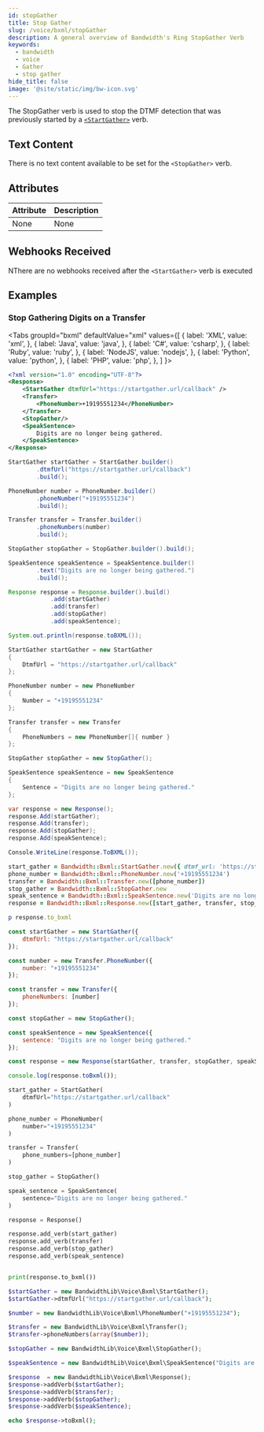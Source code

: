 ```yaml
---
id: stopGather
title: Stop Gather
slug: /voice/bxml/stopGather
description: A general overview of Bandwidth's Ring StopGather Verb
keywords:
  - bandwidth
  - voice
  - Gather
  - stop gather
hide_title: false
image: '@site/static/img/bw-icon.svg'
---
```



The StopGather verb is used to stop the DTMF detection that was previously started by a [`<StartGather>`](/docs/voice/bxml/startGather/) verb.

## Text Content

There is no text content available to be set for the `<StopGather>` verb.

## Attributes

| Attribute | Description |
|:----------|:------------|
| None      | None        |

## Webhooks Received

NThere are no webhooks received after the `<StartGather>` verb is executed

## Examples

### Stop Gathering Digits on a Transfer

<Tabs
  groupId="bxml"
  defaultValue="xml"
  values={[
    { label: 'XML', value: 'xml', },
    { label: 'Java', value: 'java', },
    { label: 'C#', value: 'csharp', },
    { label: 'Ruby', value: 'ruby', },
    { label: 'NodeJS', value: 'nodejs', },
    { label: 'Python', value: 'python', },
    { label: 'PHP', value: 'php', },
  ]
}>
<TabItem value="xml">

```xml
<?xml version="1.0" encoding="UTF-8"?>
<Response>
    <StartGather dtmfUrl="https://startgather.url/callback" />
    <Transfer>
        <PhoneNumber>+19195551234</PhoneNumber>
    </Transfer>
    <StopGather/>
    <SpeakSentence>
        Digits are no longer being gathered.
    </SpeakSentence>
</Response>
```

</TabItem>
<TabItem value="java">

```java
StartGather startGather = StartGather.builder()
        .dtmfUrl("https://startgather.url/callback")
        .build();

PhoneNumber number = PhoneNumber.builder()
        .phoneNumber("+19195551234")
        .build();

Transfer transfer = Transfer.builder()
        .phoneNumbers(number)
        .build();

StopGather stopGather = StopGather.builder().build();

SpeakSentence speakSentence = SpeakSentence.builder()
        .text("Digits are no longer being gathered.")
        .build();

Response response = Response.builder().build()
            .add(startGather)
            .add(transfer)
            .add(stopGather)
            .add(speakSentence);

System.out.println(response.toBXML());
```

</TabItem>
<TabItem value="csharp">

```cs
StartGather startGather = new StartGather
{
    DtmfUrl = "https://startgather.url/callback"
};

PhoneNumber number = new PhoneNumber
{
    Number = "+19195551234"
};

Transfer transfer = new Transfer
{
    PhoneNumbers = new PhoneNumber[]{ number }
};

StopGather stopGather = new StopGather();

SpeakSentence speakSentence = new SpeakSentence
{
    Sentence = "Digits are no longer being gathered."
};

var response = new Response();
response.Add(startGather);
response.Add(transfer);
response.Add(stopGather);
response.Add(speakSentence);

Console.WriteLine(response.ToBXML());
```

</TabItem>
<TabItem value="ruby">

```ruby
start_gather = Bandwidth::Bxml::StartGather.new({ dtmf_url: 'https://startgather.url/callback' })
phone_number = Bandwidth::Bxml::PhoneNumber.new('+19195551234')
transfer = Bandwidth::Bxml::Transfer.new([phone_number])
stop_gather = Bandwidth::Bxml::StopGather.new
speak_sentence = Bandwidth::Bxml::SpeakSentence.new('Digits are no longer being gathered.')
response = Bandwidth::Bxml::Response.new([start_gather, transfer, stop_gather, speak_sentence])

p response.to_bxml
```

</TabItem>
<TabItem value="nodejs">

```js
const startGather = new StartGather({
    dtmfUrl: "https://startgather.url/callback"
});

const number = new Transfer.PhoneNumber({
    number: "+19195551234"
});

const transfer = new Transfer({
    phoneNumbers: [number]
});

const stopGather = new StopGather();

const speakSentence = new SpeakSentence({
    sentence: "Digits are no longer being gathered."
});

const response = new Response(startGather, transfer, stopGather, speakSentence);

console.log(response.toBxml());
```

</TabItem>
<TabItem value="python">

```python
start_gather = StartGather(
    dtmfUrl="https://startgather.url/callback"
)

phone_number = PhoneNumber(
    number="+19195551234"
)

transfer = Transfer(
    phone_numbers=[phone_number]
)

stop_gather = StopGather()

speak_sentence = SpeakSentence(
    sentence="Digits are no longer being gathered."
)

response = Response()

response.add_verb(start_gather)
response.add_verb(transfer)
response.add_verb(stop_gather)
response.add_verb(speak_sentence)


print(response.to_bxml())
```

</TabItem>
<TabItem value="php">

```php
$startGather = new BandwidthLib\Voice\Bxml\StartGather();
$startGather->dtmfUrl("https://startgather.url/callback");

$number = new BandwidthLib\Voice\Bxml\PhoneNumber("+19195551234");

$transfer = new BandwidthLib\Voice\Bxml\Transfer();
$transfer->phoneNumbers(array($number));

$stopGather = new BandwidthLib\Voice\Bxml\StopGather();

$speakSentence = new BandwidthLib\Voice\Bxml\SpeakSentence("Digits are no longer being gathered.");

$response  = new BandwidthLib\Voice\Bxml\Response();
$response->addVerb($startGather);
$response->addVerb($transfer);
$response->addVerb($stopGather);
$response->addVerb($speakSentence);

echo $response->toBxml();
```

</TabItem>
</Tabs>
